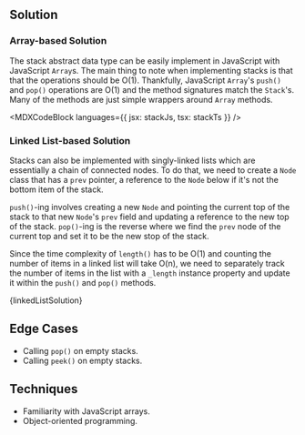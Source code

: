 

## Solution

### Array-based Solution

The stack abstract data type can be easily implement in JavaScript with JavaScript `Array`s. The main thing to note when implementing stacks is that that the operations should be O(1). Thankfully, JavaScript `Array`'s `push()` and `pop()` operations are O(1) and the method signatures match the `Stack`'s. Many of the methods are just simple wrappers around `Array` methods.

<MDXCodeBlock languages={{ jsx: stackJs, tsx: stackTs }} />

### Linked List-based Solution

Stacks can also be implemented with singly-linked lists which are essentially a chain of connected nodes. To do that, we need to create a `Node` class that has a `prev` pointer, a reference to the `Node` below if it's not the bottom item of the stack.

`push()`-ing involves creating a new `Node` and pointing the current top of the stack to that new `Node`'s `prev` field and updating a reference to the new top of the stack. `pop()`-ing is the reverse where we find the `prev` node of the current top and set it to be the new stop of the stack.

Since the time complexity of `length()` has to be O(1) and counting the number of items in a linked list will take O(n), we need to separately track the number of items in the list with a `_length` instance property and update it within the `push()` and `pop()` methods.

<MDXCodeBlock>{linkedListSolution}</MDXCodeBlock>

## Edge Cases

- Calling `pop()` on empty stacks.
- Calling `peek()` on empty stacks.

## Techniques

- Familiarity with JavaScript arrays.
- Object-oriented programming.
